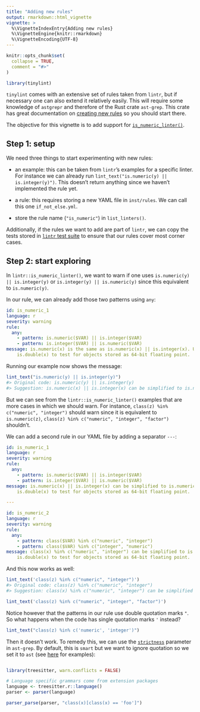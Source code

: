 ```yaml
---
title: "Adding new rules"
output: rmarkdown::html_vignette
vignette: >
  %\VignetteIndexEntry{Adding new rules}
  %\VignetteEngine{knitr::rmarkdown}
  %\VignetteEncoding{UTF-8}
---
```


```r
knitr::opts_chunk$set(
  collapse = TRUE,
  comment = "#>"
)
```

```r
library(tinylint)
```


`tinylint` comes with an extensive set of rules taken from `lintr`, but if 
necessary one can also extend it relatively easily. This will require some
knowledge of `astgrepr` and therefore of the Rust crate `ast-grep`. This crate
has great documentation on [creating new rules](https://ast-grep.github.io/guide/pattern-syntax.html)
so you should start there.

The objective for this vignette is to add support for
[`is_numeric_linter()`](https://lintr.r-lib.org/reference/is_numeric_linter.html).

## Step 1: setup

We need three things to start experimenting with new rules:

* an example: this can be taken from `lintr`'s examples for a specific linter. 
  For instance we can already run `lint_text("is.numeric(y) || is.integer(y)")`. 
  This doesn't return anything since we haven't implemented the rule yet.
  
* a rule: this requires storing a new YAML file in `inst/rules`. We can call this
  one `if_not_else.yml`.
  
* store the rule name (`"is_numeric"`) in `list_linters()`.
  
Additionally, if the rules we want to add are part of `lintr`, we can copy the
tests stored in [`lintr` test suite](https://github.com/r-lib/lintr/tree/main/tests/testthat) 
to ensure that our rules cover most corner cases.


## Step 2: start exploring

In `lintr::is_numeric_linter()`, we want to warn if one uses `is.numeric(y) || is.integer(y)`
or `is.integer(y) || is.numeric(y)` since this equivalent to `is.numeric(y)`.

In our rule, we can already add those two patterns using `any`:

```yaml
id: is_numeric_1
language: r
severity: warning
rule:
  any:
    - pattern: is.numeric($VAR) || is.integer($VAR)
    - pattern: is.integer($VAR) || is.numeric($VAR)
message: is.numeric(x) is the same as is.numeric(x) || is.integer(x). Use
    is.double(x) to test for objects stored as 64-bit floating point.
```

Running our example now shows the message:

```.r
lint_text("is.numeric(y) || is.integer(y)")
#> Original code: is.numeric(y) || is.integer(y) 
#> Suggestion: is.numeric(x) || is.integer(x) can be simplified to is.numeric(x). Use is.double(x) to test for objects stored as 64-bit floating point. 
```

But we can see from the `lintr::is_numeric_linter()` examples that are more
cases in which we should warn. For instance, `class(z) %in% c("numeric", "integer")`
should warn since it is equivalent to `is.numeric(z)`, 
`class(z) %in% c("numeric", "integer", "factor")` shouldn't.

We can add a second rule in our YAML file by adding a separator `---`:

```yaml
id: is_numeric_1
language: r
severity: warning
rule:
  any:
    - pattern: is.numeric($VAR) || is.integer($VAR)
    - pattern: is.integer($VAR) || is.numeric($VAR)
message: is.numeric(x) || is.integer(x) can be simplified to is.numeric(x). Use
    is.double(x) to test for objects stored as 64-bit floating point.

---

id: is_numeric_2
language: r
severity: warning
rule:
  any:
    - pattern: class($VAR) %in% c("numeric", "integer")
    - pattern: class($VAR) %in% c("integer", "numeric")
message: class(x) %in% c("numeric", "integer") can be simplified to is.numeric(x). Use
    is.double(x) to test for objects stored as 64-bit floating point.
```

And this now works as well:

```.r
lint_text('class(z) %in% c("numeric", "integer")')
#> Original code: class(z) %in% c("numeric", "integer") 
#> Suggestion: class(x) %in% c("numeric", "integer") can be simplified to is.numeric(x). Use is.double(x) to test for objects stored as 64-bit floating point. 
```

```.r
lint_text('class(z) %in% c("numeric", "integer", "factor")')
```


Notice however that the patterns in our rule use double quotation marks `"`. So
what happens when the code has single quotation marks `'` instead?

```.r
lint_text("class(z) %in% c('numeric', 'integer')")
```

Then it doesn't work. To remedy this, we can use the
[`strictness`](https://ast-grep.github.io/guide/rule-config/atomic-rule.html#strictness) 
parameter in `ast-grep`. By default, this is `smart` but we want to ignore quotation
so we set it to `ast` (see [here](https://ast-grep.github.io/advanced/match-algorithm.html#strictness-examples) for examples):

```yaml

```



```r
library(treesitter, warn.conflicts = FALSE)

# Language specific grammars come from extension packages
language <- treesitter.r::language()
parser <- parser(language)

parser_parse(parser, "class(x)[class(x) == 'foo']")
```

